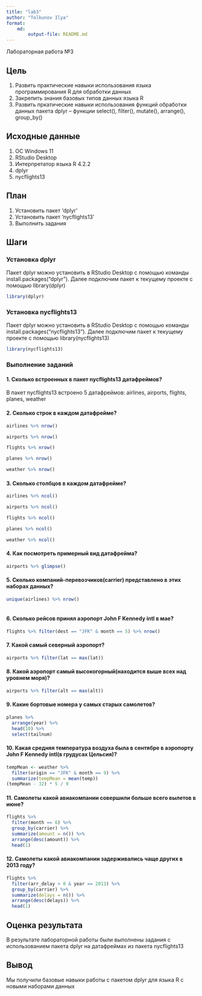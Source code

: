 ---
title: "lab3"
author: "Tolkunov Ilya"
format: 
    md:
        output-file: README.md
---

Лабораторная работа №3

## Цель

1.  Развить практические навыки использования языка программирования R для обработки данных
2.  Закрепить знания базовых типов данных языка R
3.  Развить пркатические навыки использования функций обработки данных пакета dplyr -- функции select(), filter(), mutate(), arrange(), group_by()

## Исходные данные

1.  ОС Windows 11
2.  RStudio Desktop
3.  Интерпретатор языка R 4.2.2
4.  dplyr
5.  nycflights13

## План

1.  Установить пакет 'dplyr'
2.  Установить пакет 'nycflights13'
3.  Выполнить задания

## Шаги

### Установка dplyr

Пакет dplyr можно установить в RStudio Desktop с помощью команды install.packages("dplyr"). Далее подключим пакет к текущему проекте с помощью library(dplyr)

```{r}
library(dplyr)
```

### Установка nycflights13

Пакет dplyr можно установить в RStudio Desktop с помощью команды install.packages("nycflights13"). Далее подключим пакет к текущему проекте с помощью library(nycflights13)

```{r}
library(nycflights13)
```

### Выполнение заданий

#### 1. Сколько встроенных в пакет nycflights13 датафреймов?

В пакет nycflights13 встроено 5 датафреймов: airlines, airports, flights, planes, weather

#### 2. Сколько строк в каждом датафрейме?

```{r}
airlines %>% nrow()
```

```{r}
airports %>% nrow()
```

```{r}
flights %>% nrow()
```

```{r}
planes %>% nrow()
```

```{r}
weather %>% nrow()
```

#### 3. Сколько столбцов в каждом датафрейме?

```{r}
airlines %>% ncol()
```

```{r}
airports %>% ncol()
```

```{r}
flights %>% ncol()
```

```{r}
planes %>% ncol()
```

```{r}
weather %>% ncol()
```

#### 4. Как посмотреть примерный вид датафрейма?

```{r}
airports %>% glimpse()
```

#### 5. Сколько компаний-перевозчиков(carrier) представлено в этих наборах данных?

```{r}
unique(airlines) %>% nrow()
  
```

#### 6. Сколько рейсов принял аэропорт John F Kennedy intl в мае?

```{r}
flights %>% filter(dest == "JFK" & month == 5) %>% nrow()
```

#### 7. Какой самый северный аэропорт?

```{r}
airports %>% filter(lat == max(lat))
```

#### 8. Какой аэропорт самый высокогорный(находится выше всех над уровнем моря)?

```{r}
airports %>% filter(alt == max(alt))
```

#### 9. Какие бортовые номера у самых старых самолетов?

```{r}
planes %>% 
  arrange(year) %>% 
  head(10) %>%
  select(tailnum)
```

#### 10. Какая средняя температура воздуха была в сентябре в аэропорту John F Kennedy intl(в грудусах Цельсия)?

```{r}
tempMean <- weather %>% 
  filter(origin == "JFK" & month == 9) %>%
  summarize(tempMean = mean(temp))
(tempMean - 32) * 5 / 9 
```

#### 11. Самолеты какой авиакомпании совершили больше всего вылетов в июне?

```{r}
flights %>% 
  filter(month == 6) %>%
  group_by(carrier) %>%
  summarize(amount = n()) %>%
  arrange(desc(amount)) %>%
  head(1)
```

#### 12. Самолеты какой авиакомпании задерживались чаще других в 2013 году?

```{r}
flights %>%
  filter(arr_delay > 0 & year == 2013) %>%
  group_by(carrier) %>%
  summarize(delays = n()) %>%
  arrange(desc(delays)) %>%
  head(1)
```

## Оценка результата

В результате лабораторной работы были выполнены задания с использованием пакета dplyr на датафреймах из пакета nycflights13

## Вывод

Мы получили базовые навыки работы с пакетом dplyr для языка R с новыми наборами данных
